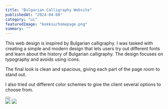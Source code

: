 ---
title: "Bulgarian Calligraphy Website"
publishedAt: "2024-04-08"
category: "ui"
featuredImage: "bokksu/homepage.png"
summary: ""
---

This web design is inspired by Bulgarian calligraphy. I was tasked with creating a simple and modern design that lets users try out different fonts and learn about the history of Bulgarian calligraphy. The design focuses on typography and avoids using icons.

The final look is clean and spacious, giving each part of the page room to stand out.

I also tried out different color schemes to give the client several options to choose from.

<div>
  <Button
    href="https://www.figma.com/file/mqO0Egs3z7DL4wdJhBAyCp/Calligraphy-in-Bulgarian-Fonts?type=design&node-id=0%3A1&mode=design&t=BdsDP2qdyj1hKoI7-1"
    title="View project"
    className="mt-4 mb-12"
  />
</div>

<div className="my-8 flex flex-col gap-y-6">
  <Image
    src="/projects/bulgarian-calligraphy/screenshot.png"
    width={1440}
    height={1000}
  />
  <Image
    src="/projects/bulgarian-calligraphy/home-light.png"
    width={1440}
    height={1000}
  />
</div>
